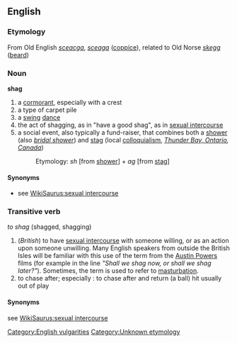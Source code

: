 ==English==
===Etymology===
From Old English ''[[sceacga]]'', ''[[sceaga]]'' ([[coppice]]), related to Old Norse ''[[skegg]]'' ([[beard]])

===Noun===
'''shag'''

#a [[cormorant]], especially with a crest
#a type of carpet pile
#a [[swing]] [[dance]]
#the act of shagging, as in "have a good shag", as in [[sexual intercourse]]
#a social event, also typically a fund-raiser, that combines both a [[shower]] (also ''[[bridal shower]]'') and [[stag]] (local [[colloquialism]], ''[http://en.wikipedia.org/wiki/Thunder_Bay%2C_Ontario Thunder Bay, Ontario], [[Canada]]'')
#:Etymology: ''sh'' [from [[shower]]] + ''ag'' [from [[stag]]]

====Synonyms====
*see [[WikiSaurus:sexual intercourse]]

===Transitive verb===
''to shag'' (shagged, shagging)

#(''British'') to have [[sexual intercourse]] with someone willing, or as an action upon someone unwilling.  Many English speakers from outside the British Isles will be familiar with this use of the term from the [[wikipedia:Austin Powers|Austin Powers]] films (for example in the line ''"Shall we shag now, or shall we shag later?"''). Sometimes, the term is used to refer to [[masturbation]].
#to chase after; especially : to chase after and return (a ball) hit usually out of play

====Synonyms====
see [[WikiSaurus:sexual intercourse]]

[[Category:English vulgarities]]
[[Category:Unknown etymology]]<!-- for the sexual intercourse sense -->